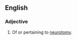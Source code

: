 ==English==

===Adjective===
{{en-adj}}

# {{context|neuroscience}} Of or pertaining to [[neurotomy]].